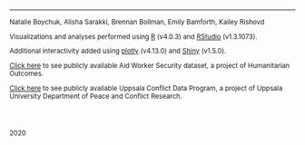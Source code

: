 
<html>
  
&nbsp;
<hr />

<small>
  

  Natalie Boychuk, Alisha Sarakki, Brennan Bollman, Emily Bamforth, Kailey Rishovd
</p>

<p style="text-align: center;">
Visualizations and analyses performed using <a href="https://www.r-project.org/about.html">R</a> (v4.0.3) and <a href="https://rstudio.com">RStudio</a> (v1.3.1073). <br>

<p style="text-align: center;">
Additional interactivity added using <a href="https://plot.ly/">plotly</a> (v4.13.0) and <a href="https://shiny.rstudio.com/">Shiny</a> (v1.5.0). <br>

<p style="text-align: center;">
<a href="https://aidworkersecurity.org/">Click here</a> to see publicly available Aid Worker Security dataset, a project of Humanitarian Outcomes. 

<p style="text-align: center;">
<a href="https://ucdp.uu.se/">Click here</a> to see publicly available Uppsala Conflict Data Program, a project of Uppsala University Department of Peace and Conflict Research. 

<br>
<br>

2020
</p>

</small>

</html>